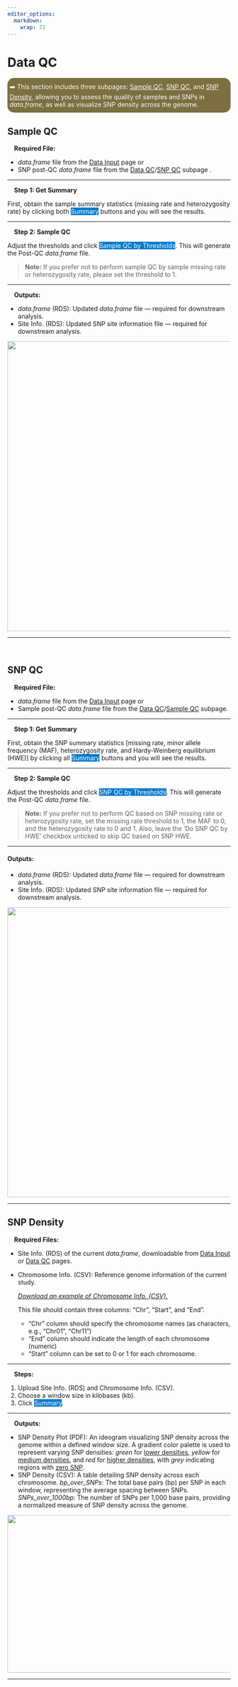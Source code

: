 ```yaml
---
editor_options: 
  markdown: 
    wrap: 72
---
```


# Data QC {#sec-data-qc}

```{=html}
<!-- Google tag (gtag.js) -->
<script async src="https://www.googletagmanager.com/gtag/js?id=G-2662B66TL7"></script>
<script>
  window.dataLayer = window.dataLayer || [];
  function gtag(){dataLayer.push(arguments);}
  gtag('js', new Date());

  gtag('config', 'G-2662B66TL7');
</script>
```

::: {style="background-color: #7c6f41; color: white; padding: 10px 5px; margin: 10px 0px; border-radius: 15px;"}
| ➡️ This section includes three subpages: [Sample QC]{.underline}, [SNP QC]{.underline}, and [SNP Density]{.underline}, allowing you to assess the quality of samples and SNPs in *data.frame*, as well as visualize SNP density across the genome.
:::

## Sample QC

#### Required File: {.unnumbered style="padding: 0px 5px; margin: 0px 10px"}

-   *data.frame* file from the [Data Input]{.underline} page or
-   SNP post-QC *data.frame* file from the [Data QC]{.underline}/[SNP
    QC]{.underline} subpage .

------------------------------------------------------------------------

#### Step 1: Get Summary {.unnumbered style="padding: 0px 5px; margin: 0px 10px"}

First, obtain the sample summary statistics (missing rate and
heterozygosity rate) by clicking both
[Summary]{style="color: #fff;background-color: #007ACC;"} buttons and
you will see the results.

------------------------------------------------------------------------

#### Step 2: Sample QC {.unnumbered style="padding: 0px 5px; margin: 0px 10px"}

Adjust the thresholds and click [Sample QC by
Thresholds]{style="color: #fff;background-color: #007ACC;"}. This will
generate the Post-QC *data.frame* file.

> **Note:** If you prefer not to perform sample QC by sample missing
> rate or heterozygosity rate, please set the threshold to 1.

------------------------------------------------------------------------

#### Outputs: {.unnumbered style="padding: 0px 5px; margin: 0px 10px"}

-   *data.frame* (RDS): Updated *data.frame* file — required for
    downstream analysis.
-   Site Info. (RDS): Updated SNP site information file — required for
    downstream analysis.

![](images/3.1.gif){width="6.8in"}

------------------------------------------------------------------------

<br>

## SNP QC

#### Required File: {.unnumbered style="padding: 0px 5px; margin: 0px 10px"}

-   *data.frame* file from the [Data Input]{.underline} page or
-   Sample post-QC *data.frame* file from the [Data
    QC]{.underline}/[Sample QC]{.underline} subpage.

------------------------------------------------------------------------

#### Step 1: Get Summary {.unnumbered style="padding: 0px 5px; margin: 0px 10px"}

First, obtain the SNP summary statistics [missing rate, minor allele
frequency (MAF), heterozygosity rate, and Hardy-Weinberg equilibrium
(HWE)] by clicking all
[Summary]{style="color: #fff;background-color: #007ACC;"} buttons and
you will see the results.

------------------------------------------------------------------------

#### Step 2: Sample QC {.unnumbered style="padding: 0px 5px; margin: 0px 10px"}

Adjust the thresholds and click [SNP QC by
Thresholds]{style="color: #fff;background-color: #007ACC;"}. This will
generate the Post-QC *data.frame* file.

> **Note:** If you prefer not to perform QC based on SNP missing rate or
> heterozygosity rate, set the missing rate threshold to 1, the MAF to
> 0, and the heterozygosity rate to 0 and 1. Also, leave the 'Do SNP QC
> by HWE' checkbox unticked to skip QC based on SNP HWE.

------------------------------------------------------------------------

#### Outputs: {.unnumbered}

-   *data.frame* (RDS): Updated *data.frame* file — required for
    downstream analysis.
-   Site Info. (RDS): Updated SNP site information file — required for
    downstream analysis.

![](images/3.2.gif){width="6.8in"}

------------------------------------------------------------------------

## SNP Density

#### Required Files: {.unnumbered style="padding: 0px 5px; margin: 0px 10px"}

-   Site Info. (RDS) of the current *data.frame*, downloadable from
    [Data Input]{.underline} or [Data QC]{.underline} pages.

-   Chromosome Info. (CSV): Reference genome information of the current
    study.

    <a class="btn btn-primary" href="assets/Chromosome_Info.csv" download>
    *Download an example of Chromosome Info. (CSV).*</a>

    This file should contain three columns: "Chr", "Start", and "End".

    -   "Chr" column should specify the chromosome names (as characters,
        e.g., "Chr01", "Chr11")
    -   "End" column should indicate the length of each chromosome
        (numeric)
    -   "Start" column can be set to 0 or 1 for each chromosome.

------------------------------------------------------------------------

#### Steps: {.unnumbered style="padding: 0px 5px; margin: 0px 10px"}

1.  Upload Site Info. (RDS) and Chromosome Info. (CSV).
2.  Choose a window size in kilobases (kb).
3.  Click [Summary]{style="color: #fff;background-color: #007ACC;"}.

------------------------------------------------------------------------

#### Outputs: {.unnumbered style="padding: 0px 5px; margin: 0px 10px"}

-   SNP Density Plot (PDF): An ideogram visualizing SNP density across
    the genome within a defined window size. A gradient color palette is
    used to represent varying SNP densities: *green* for [lower
    densities]{.underline}, *yellow* for [medium densities]{.underline},
    and *red* for [higher densities]{.underline}, with *grey* indicating
    regions with [zero SNP]{.underline}.
-   SNP Density (CSV): A table detailing SNP density across each
    chromosome. *bp_over_SNPs*: The total base pairs (bp) per SNP in
    each window, representing the average spacing between SNPs.
    *SNPs_over_1000bp*: The number of SNPs per 1,000 base pairs,
    providing a normalized measure of SNP density across the genome.

![](images/3.3.gif){width="6.8in" height="3.7in"}

------------------------------------------------------------------------
